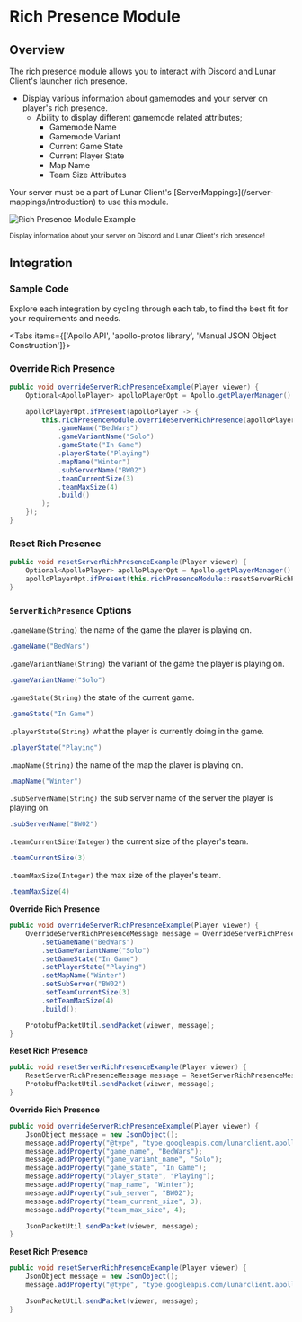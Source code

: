 
# Rich Presence Module

## Overview

The rich presence module allows you to interact with Discord and Lunar Client's launcher rich presence.

- Display various information about gamemodes and your server on player's rich presence.
  - Ability to display different gamemode related attributes;
    - Gamemode Name
    - Gamemode Variant
    - Current Game State
    - Current Player State
    - Map Name
    - Team Size Attributes

<Callout type="info">
  Your server must be a part of Lunar Client's [ServerMappings](/server-mappings/introduction) to use this module.
</Callout>

![Rich Presence Module Example](https://i.imgur.com/k788SQ2.png#center)

<div style={{ textAlign: "center" }}>
    <small>Display information about your server on Discord and Lunar Client's rich presence!</small>
</div>

## Integration

### Sample Code
Explore each integration by cycling through each tab, to find the best fit for your requirements and needs.

<Tabs items={['Apollo API', 'apollo-protos library', 'Manual JSON Object Construction']}>

<Tab>

### Override Rich Presence

```java
public void overrideServerRichPresenceExample(Player viewer) {
    Optional<ApolloPlayer> apolloPlayerOpt = Apollo.getPlayerManager().getPlayer(viewer.getUniqueId());

    apolloPlayerOpt.ifPresent(apolloPlayer -> {
        this.richPresenceModule.overrideServerRichPresence(apolloPlayer, ServerRichPresence.builder()
            .gameName("BedWars")
            .gameVariantName("Solo")
            .gameState("In Game")
            .playerState("Playing")
            .mapName("Winter")
            .subServerName("BW02")
            .teamCurrentSize(3)
            .teamMaxSize(4)
            .build()
        );
    });
}
```

### Reset Rich Presence

```java
public void resetServerRichPresenceExample(Player viewer) {
    Optional<ApolloPlayer> apolloPlayerOpt = Apollo.getPlayerManager().getPlayer(viewer.getUniqueId());
    apolloPlayerOpt.ifPresent(this.richPresenceModule::resetServerRichPresence);
}
```

### `ServerRichPresence` Options

`.gameName(String)` the name of the game the player is playing on.

```java
.gameName("BedWars")
```

`.gameVariantName(String)` the variant of the game the player is playing on.

```java
.gameVariantName("Solo")
```

`.gameState(String)` the state of the current game.

```java
.gameState("In Game")
```

`.playerState(String)` what the player is currently doing in the game.

```java
.playerState("Playing")
```

`.mapName(String)` the name of the map the player is playing on.

```java
.mapName("Winter")
```

`.subServerName(String)` the sub server name of the server the player is playing on.

```java
.subServerName("BW02")
```

`.teamCurrentSize(Integer)` the current size of the player's team.

```java
.teamCurrentSize(3)
```

`.teamMaxSize(Integer)` the max size of the player's team.

```java
.teamMaxSize(4)
```

</Tab>

<Tab>

**Override Rich Presence**

```java
public void overrideServerRichPresenceExample(Player viewer) {
    OverrideServerRichPresenceMessage message = OverrideServerRichPresenceMessage.newBuilder()
        .setGameName("BedWars")
        .setGameVariantName("Solo")
        .setGameState("In Game")
        .setPlayerState("Playing")
        .setMapName("Winter")
        .setSubServer("BW02")
        .setTeamCurrentSize(3)
        .setTeamMaxSize(4)
        .build();

    ProtobufPacketUtil.sendPacket(viewer, message);
}
```

**Reset Rich Presence**

```java
public void resetServerRichPresenceExample(Player viewer) {
    ResetServerRichPresenceMessage message = ResetServerRichPresenceMessage.getDefaultInstance();
    ProtobufPacketUtil.sendPacket(viewer, message);
}
```

</Tab>

<Tab>

**Override Rich Presence**

```java
public void overrideServerRichPresenceExample(Player viewer) {
    JsonObject message = new JsonObject();
    message.addProperty("@type", "type.googleapis.com/lunarclient.apollo.richpresence.v1.OverrideServerRichPresenceMessage");
    message.addProperty("game_name", "BedWars");
    message.addProperty("game_variant_name", "Solo");
    message.addProperty("game_state", "In Game");
    message.addProperty("player_state", "Playing");
    message.addProperty("map_name", "Winter");
    message.addProperty("sub_server", "BW02");
    message.addProperty("team_current_size", 3);
    message.addProperty("team_max_size", 4);

    JsonPacketUtil.sendPacket(viewer, message);
}
```

**Reset Rich Presence**

```java
public void resetServerRichPresenceExample(Player viewer) {
    JsonObject message = new JsonObject();
    message.addProperty("@type", "type.googleapis.com/lunarclient.apollo.richpresence.v1.ResetServerRichPresenceMessage");

    JsonPacketUtil.sendPacket(viewer, message);
}
```

</Tab>

</Tabs>
